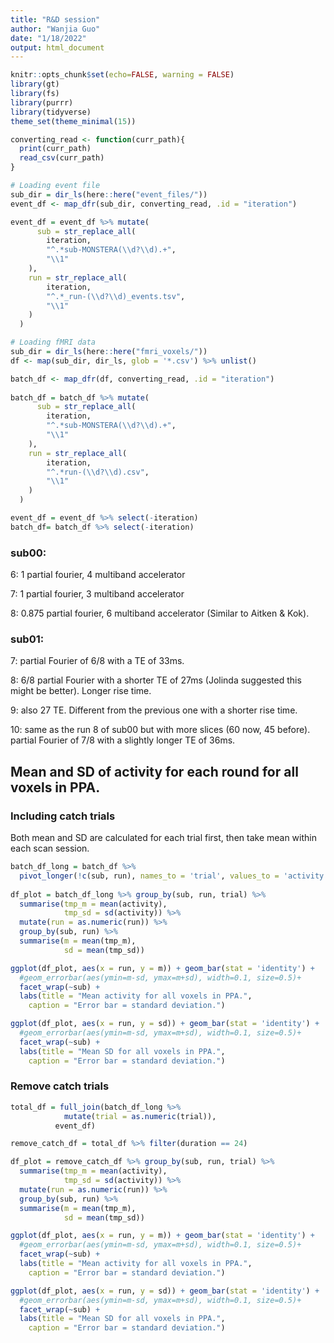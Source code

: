 ```yaml
---
title: "R&D session"
author: "Wanjia Guo"
date: "1/18/2022"
output: html_document
---
```


```r
knitr::opts_chunk$set(echo=FALSE, warning = FALSE)
library(gt)
library(fs)
library(purrr)
library(tidyverse)
theme_set(theme_minimal(15))
```


```r

converting_read <- function(curr_path){
  print(curr_path)
  read_csv(curr_path)
}

# Loading event file
sub_dir = dir_ls(here::here("event_files/"))
event_df <- map_dfr(sub_dir, converting_read, .id = "iteration")

event_df = event_df %>% mutate(
      sub = str_replace_all(
        iteration, 
        "^.*sub-MONSTERA(\\d?\\d).+", 
        "\\1"
    ),
    run = str_replace_all(
        iteration, 
        "^.*_run-(\\d?\\d)_events.tsv", 
        "\\1"
    )
  )

# Loading fMRI data
sub_dir = dir_ls(here::here("fmri_voxels/"))
df <- map(sub_dir, dir_ls, glob = '*.csv') %>% unlist()

batch_df <- map_dfr(df, converting_read, .id = "iteration")
  
batch_df = batch_df %>% mutate(
      sub = str_replace_all(
        iteration, 
        "^.*sub-MONSTERA(\\d?\\d).+", 
        "\\1"
    ),
    run = str_replace_all(
        iteration, 
        "^.*run-(\\d?\\d).csv", 
        "\\1"
    )
  )
```

```r
event_df = event_df %>% select(-iteration)
batch_df= batch_df %>% select(-iteration)
```

### sub00:

6: 1 partial fourier, 4 multiband accelerator

7: 1 partial fourier, 3 multiband accelerator

8: 0.875 partial fourier, 6 multiband accelerator (Similar to Aitken & Kok).

### sub01:

7: partial Fourier of 6/8 with a TE of 33ms.

8: 6/8 partial Fourier with a shorter TE of 27ms (Jolinda suggested this might be better). Longer rise time. 

9: also 27 TE. Different from the previous one with a shorter rise time.

10: same as the run 8 of sub00 but with more slices (60 now, 45 before). partial Fourier of 7/8 with a slightly longer TE of 36ms.


## Mean and SD of activity for each round for all voxels in PPA.

### Including catch trials

Both mean and SD are calculated for each trial first, then take mean within each scan session.

```r

batch_df_long = batch_df %>% 
  pivot_longer(!c(sub, run), names_to = 'trial', values_to = 'activity')
  
df_plot = batch_df_long %>% group_by(sub, run, trial) %>% 
  summarise(tmp_m = mean(activity),
            tmp_sd = sd(activity)) %>% 
  mutate(run = as.numeric(run)) %>% 
  group_by(sub, run) %>% 
  summarise(m = mean(tmp_m),
            sd = mean(tmp_sd))

ggplot(df_plot, aes(x = run, y = m)) + geom_bar(stat = 'identity') + 
  #geom_errorbar(aes(ymin=m-sd, ymax=m+sd), width=0.1, size=0.5)+
  facet_wrap(~sub) + 
  labs(title = "Mean activity for all voxels in PPA.",
    caption = "Error bar = standard deviation.")

ggplot(df_plot, aes(x = run, y = sd)) + geom_bar(stat = 'identity') + 
  #geom_errorbar(aes(ymin=m-sd, ymax=m+sd), width=0.1, size=0.5)+
  facet_wrap(~sub) + 
  labs(title = "Mean SD for all voxels in PPA.",
    caption = "Error bar = standard deviation.")

```

### Remove catch trials

```r

total_df = full_join(batch_df_long %>% 
            mutate(trial = as.numeric(trial)), 
          event_df)

remove_catch_df = total_df %>% filter(duration == 24)

df_plot = remove_catch_df %>% group_by(sub, run, trial) %>% 
  summarise(tmp_m = mean(activity),
            tmp_sd = sd(activity)) %>% 
  mutate(run = as.numeric(run)) %>% 
  group_by(sub, run) %>% 
  summarise(m = mean(tmp_m),
            sd = mean(tmp_sd))

ggplot(df_plot, aes(x = run, y = m)) + geom_bar(stat = 'identity') + 
  #geom_errorbar(aes(ymin=m-sd, ymax=m+sd), width=0.1, size=0.5)+
  facet_wrap(~sub) + 
  labs(title = "Mean activity for all voxels in PPA.",
    caption = "Error bar = standard deviation.")

ggplot(df_plot, aes(x = run, y = sd)) + geom_bar(stat = 'identity') + 
  #geom_errorbar(aes(ymin=m-sd, ymax=m+sd), width=0.1, size=0.5)+
  facet_wrap(~sub) + 
  labs(title = "Mean SD for all voxels in PPA.",
    caption = "Error bar = standard deviation.")
```

